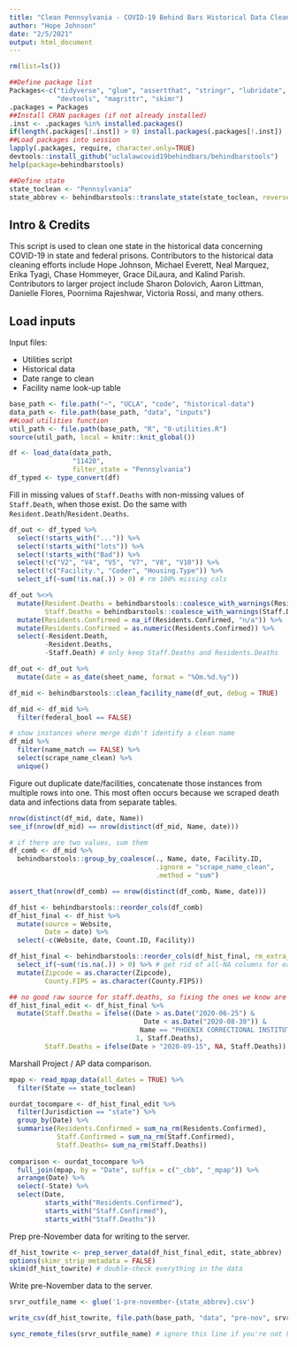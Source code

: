 ```yaml
---
title: "Clean Pennsylvania - COVID-19 Behind Bars Historical Data Cleaning"
author: "Hope Johnson"
date: "2/5/2021"
output: html_document
---
```


```r
rm(list=ls())

##Define package list
Packages<-c("tidyverse", "glue", "assertthat", "stringr", "lubridate",
            "devtools", "magrittr", "skimr")
.packages = Packages
##Install CRAN packages (if not already installed)
.inst <- .packages %in% installed.packages()
if(length(.packages[!.inst]) > 0) install.packages(.packages[!.inst])
##Load packages into session 
lapply(.packages, require, character.only=TRUE)
devtools::install_github("uclalawcovid19behindbars/behindbarstools")
help(package=behindbarstools)

##Define state
state_toclean <- "Pennsylvania"
state_abbrev <- behindbarstools::translate_state(state_toclean, reverse = TRUE)
```

## Intro & Credits

This script is used to clean one state in the historical data concerning COVID-19 in state and federal prisons. Contributors to the historical data cleaning efforts include Hope Johnson, Michael Everett, Neal Marquez, Erika Tyagi, Chase Hommeyer, Grace DiLaura, and Kalind Parish. Contributors to larger project include Sharon Dolovich, Aaron Littman, Danielle Flores, Poornima Rajeshwar, Victoria Rossi, and many others. 


## Load inputs

Input files: 

* Utilities script
* Historical data
* Date range to clean 
* Facility name look-up table 

```r
base_path <- file.path("~", "UCLA", "code", "historical-data")
data_path <- file.path(base_path, "data", "inputs")
##Load utilities function
util_path <- file.path(base_path, "R", "0-utilities.R")
source(util_path, local = knitr::knit_global())
```


```r
df <- load_data(data_path, 
                "11420",
                filter_state = "Pennsylvania") 
df_typed <- type_convert(df)
```

Fill in missing values of `Staff.Deaths` with non-missing values of `Staff.Death`, when those exist. Do the same with `Resident.Death`/`Resident.Deaths`. 

```r
df_out <- df_typed %>%
  select(!starts_with("...")) %>%
  select(!starts_with("lots")) %>%
  select(!starts_with("Bad")) %>%
  select(!c("V2", "V4", "V5", "V7", "V8", "V10")) %>%
  select(!c("Facility.", "Coder", "Housing.Type")) %>%
  select_if(~sum(!is.na(.)) > 0) # rm 100% missing cols 

df_out %<>% 
  mutate(Resident.Deaths = behindbarstools::coalesce_with_warnings(Resident.Deaths, Resident.Death),
         Staff.Deaths = behindbarstools::coalesce_with_warnings(Staff.Deaths, Staff.Death)) %>% 
  mutate(Residents.Confirmed = na_if(Residents.Confirmed, "n/a")) %>%
  mutate(Residents.Confirmed = as.numeric(Residents.Confirmed)) %>%
  select(-Resident.Death,
         -Resident.Deaths,
         -Staff.Death) # only keep Staff.Deaths and Residents.Deaths
```

```r
df_out <- df_out %>%
  mutate(date = as_date(sheet_name, format = "%Om.%d.%y"))
```

```r
df_mid <- behindbarstools::clean_facility_name(df_out, debug = TRUE) 
```

```r
df_mid <- df_mid %>%
  filter(federal_bool == FALSE)
```

```r
# show instances where merge didn't identify a clean name
df_mid %>%
  filter(name_match == FALSE) %>% 
  select(scrape_name_clean) %>%
  unique()
```

Figure out duplicate date/facilities, concatenate those instances from multiple rows into one. This most often occurs because we scraped death data and infections data from separate tables.

```r
nrow(distinct(df_mid, date, Name))
see_if(nrow(df_mid) == nrow(distinct(df_mid, Name, date)))

# if there are two values, sum them 
df_comb <- df_mid %>% 
  behindbarstools::group_by_coalesce(., Name, date, Facility.ID,
                                     .ignore = "scrape_name_clean",
                                     .method = "sum")

assert_that(nrow(df_comb) == nrow(distinct(df_comb, Name, date)))
```

```r
df_hist <- behindbarstools::reorder_cols(df_comb)
df_hist_final <- df_hist %>%
  mutate(source = Website,
         Date = date) %>%
  select(-c(Website, date, Count.ID, Facility)) 

df_hist_final <- behindbarstools::reorder_cols(df_hist_final, rm_extra_cols = TRUE) %>%
  select_if(~sum(!is.na(.)) > 0) %>% # get rid of all-NA columns for easier row-binding
  mutate(Zipcode = as.character(Zipcode),
         County.FIPS = as.character(County.FIPS))
```

```r
## no good raw source for staff.deaths, so fixing the ones we know are wrong, and making the rest NA
df_hist_final_edit <- df_hist_final %>%
  mutate(Staff.Deaths = ifelse((Date > as.Date("2020-06-25") & 
                                  Date < as.Date("2020-08-30")) & 
                                 Name == "PHOENIX CORRECTIONAL INSTITUTION",
                                1, Staff.Deaths),
         Staff.Deaths = ifelse(Date > "2020-09-15", NA, Staff.Deaths))
```

Marshall Project / AP data comparison.

```r
mpap <- read_mpap_data(all_dates = TRUE) %>%
  filter(State == state_toclean)

ourdat_tocompare <- df_hist_final_edit %>% 
  filter(Jurisdiction == "state") %>%
  group_by(Date) %>%
  summarise(Residents.Confirmed = sum_na_rm(Residents.Confirmed),
            Staff.Confirmed = sum_na_rm(Staff.Confirmed),
            Staff.Deaths= sum_na_rm(Staff.Deaths))
  
comparison <- ourdat_tocompare %>%
  full_join(mpap, by = "Date", suffix = c("_cbb", "_mpap")) %>%
  arrange(Date) %>%
  select(-State) %>% 
  select(Date, 
         starts_with("Residents.Confirmed"), 
         starts_with("Staff.Confirmed"),
         starts_with("Staff.Deaths"))
```

Prep pre-November data for writing to the server. 
```r
df_hist_towrite <- prep_server_data(df_hist_final_edit, state_abbrev)
options(skimr_strip_metadata = FALSE)
skim(df_hist_towrite) # double-check everything in the data 
```

Write pre-November data to the server. 

```r
srvr_outfile_name <- glue('1-pre-november-{state_abbrev}.csv')

write_csv(df_hist_towrite, file.path(base_path, "data", "pre-nov", srvr_outfile_name))

sync_remote_files(srvr_outfile_name) # ignore this line if you're not hope!
```